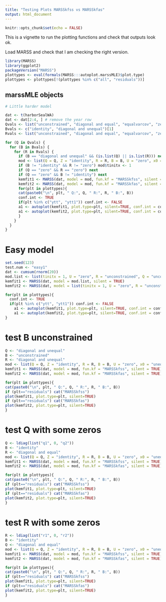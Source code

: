 ```yaml
---
title: "Testing Plots MARSSkfss vs MARSSkfas"
output: html_document
---
```


```r
knitr::opts_chunk$set(echo = FALSE)
```

This is a vignette to run the plotting functions and check that outputs look ok.

Load MARSS and check that I am checking the right version.
```r
library(MARSS)
library(ggplot2)
packageVersion("MARSS")
plottypes <- eval(formals(MARSS:::autoplot.marssMLE)$plot.type)
plottypes <- plottypes[!(plottypes %in% c("all", "residuals"))]

```

## marssMLE objects

```r
# Little harder model 

dat <- t(harborSealWA)
dat <- dat[2:4, ] # remove the year row
Qvals <- list("unconstrained", "diagonal and equal", "equalvarcov", "zero")[[1]]
Bvals <- c("identity", "diagonal and unequal")[1]
Rvals <- list("unconstrained", "diagonal and equal", "equalvarcov", "zero")[[2]]

for (Q in Qvals) {
  for (B in Bvals) {
    for (R in Rvals) {
      if (B == "diagonal and unequal" && (is.list(Q) || is.list(R))) next
      mod <- list(Q = Q, Z = "identity", R = R, B = B, U = "zero", x0 = dat[, 1, drop = FALSE] * 1.1)
      if (B != "identity" && R != "zero") mod$tinitx <- 1
      if (Q == "zero" && R == "zero") next
      if (Q == "zero" && B != "identity") next
      kemfit1 <- MARSS(dat, model = mod, fun.kf = "MARSSkfss", silent = TRUE)
      kemfit2 <- MARSS(dat, model = mod, fun.kf = "MARSSkfas", silent = TRUE)
      for(plt in plottypes){
      cat(paste0("\n", plt, " Q:", Q, " R:", R, " B:", B))
      conf.int <- TRUE
      if(plt %in% c("ytt", "ytt1")) conf.int <- FALSE
      a1 <- autoplot(kemfit1, plot.type=plt, silent=TRUE, conf.int = conf.int)[[1]]
      a1 <- autoplot(kemfit2, plot.type=plt, silent=TRUE, conf.int = conf.int)[[1]]
      }
    }
  }
}
```


# Easy model
```r
set.seed(123)
test.num <- "easy1"
dat <- cumsum(rnorm(20))
mod.list <- list(tinitx = 1, U = "zero", R = "unconstrained", Q = "unconstrained", B = "unconstrained", x0 = matrix(dat[1] * 1.0001))
kemfit1 <- MARSS(dat, model = mod.list, silent = TRUE)
kemfit2 <- MARSS(dat, model = list(tinitx = 1, U = "zero", R = "unconstrained", Q = "unconstrained", B = "unconstrained", x0 = matrix(dat[1] * 1.0001)), fun.kf = "MARSSkfss", silent = TRUE)

for(plt in plottypes){
  conf.int <- TRUE
  if(plt %in% c("ytt", "ytt1")) conf.int <- FALSE
    a1 <- autoplot(kemfit1, plot.type=plt, silent=TRUE, conf.int = conf.int)[[1]]
    a1 <- autoplot(kemfit2, plot.type=plt, silent=TRUE, conf.int = conf.int)[[1]]
}
```

# test B unconstrained

```r
Q <- "diagonal and unequal"
B <- "unconstrained"
R <- "diagonal and unequal"
mod <- list(Q = Q, Z = "identity", R = R, B = B, U = "zero", x0 = "unequal", tinitx = 1)
kemfit1 <- MARSS(dat, model = mod, fun.kf = "MARSSkfss", silent = TRUE)
kemfit2 <- MARSS(dat, model = mod, fun.kf = "MARSSkfas", silent = TRUE)

for(plt in plottypes){
cat(paste0("\n", plt, " Q:", Q, " R:", R, " B:", B))
if (plt=="residuals") cat("MARSSkfss")
plot(kemfit1, plot.type=plt, silent=TRUE)
if (plt=="residuals") cat("MARSSkfas")
plot(kemfit2, plot.type=plt, silent=TRUE)
}
```

# test Q with some zeros


```r

Q <- ldiag(list("q1", 0, "q2"))
B <- "identity"
R <- "diagonal and equal"
mod <- list(Q = Q, Z = "identity", R = R, B = B, U = "zero", x0 = "unequal", tinitx = 1)
kemfit1 <- MARSS(dat, model = mod, fun.kf = "MARSSkfss", silent = TRUE)
kemfit2 <- MARSS(dat, model = mod, fun.kf = "MARSSkfas", silent = TRUE)

for(plt in plottypes){
cat(paste0("\n", plt, " Q:", Q, " R:", R, " B:", B))
if (plt=="residuals") cat("MARSSkfss")
plot(kemfit1, plot.type=plt, silent=TRUE)
if (plt=="residuals") cat("MARSSkfas")
plot(kemfit2, plot.type=plt, silent=TRUE)
}
```

# test R with some zeros

```r
R <- ldiag(list("r1", 0, "r2"))
B <- "identity"
Q <- "diagonal and equal"
mod <- list(Q = Q, Z = "identity", R = R, B = B, U = "zero", x0 = "unequal", tinitx = 1)
kemfit1 <- MARSS(dat, model = mod, fun.kf = "MARSSkfss", silent = TRUE)
kemfit2 <- MARSS(dat, model = mod, fun.kf = "MARSSkfas", silent = TRUE)

for(plt in plottypes){
cat(paste0("\n", plt, " Q:", Q, " R:", R, " B:", B))
if (plt=="residuals") cat("MARSSkfss")
plot(kemfit1, plot.type=plt, silent=TRUE)
if (plt=="residuals") cat("MARSSkfas")
plot(kemfit2, plot.type=plt, silent=TRUE)
}
```